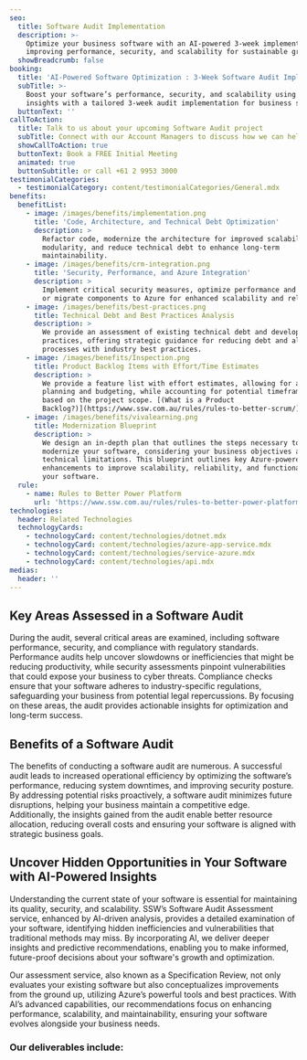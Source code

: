 ```yaml
---
seo:
  title: Software Audit Implementation
  description: >-
    Optimize your business software with an AI-powered 3-week implementation,
    improving performance, security, and scalability for sustainable growth.
  showBreadcrumb: false
booking:
  title: 'AI-Powered Software Optimization : 3-Week Software Audit Implementation'
  subTitle: >-
    Boost your software’s performance, security, and scalability using AI-Driven
    insights with a tailored 3-week audit implementation for business success.
  buttonText: ''
callToAction:
  title: Talk to us about your upcoming Software Audit project
  subTitle: Connect with our Account Managers to discuss how we can help.
  showCallToAction: true
  buttonText: Book a FREE Initial Meeting
  animated: true
  buttonSubtitle: or call +61 2 9953 3000
testimonialCategories:
  - testimonialCategory: content/testimonialCategories/General.mdx
benefits:
  benefitList:
    - image: /images/benefits/implementation.png
      title: 'Code, Architecture, and Technical Debt Optimization'
      description: >
        Refactor code, modernize the architecture for improved scalability and
        modularity, and reduce technical debt to enhance long-term
        maintainability.
    - image: /images/benefits/crm-integration.png
      title: 'Security, Performance, and Azure Integration'
      description: >
        Implement critical security measures, optimize performance and integrate
        or migrate components to Azure for enhanced scalability and reliability.
    - image: /images/benefits/best-practices.png
      title: Technical Debt and Best Practices Analysis
      description: >
        We provide an assessment of existing technical debt and development
        practices, offering strategic guidance for reducing debt and aligning
        processes with industry best practices.
    - image: /images/benefits/Inspection.png
      title: Product Backlog Items with Effort/Time Estimates
      description: >
        We provide a feature list with effort estimates, allowing for accurate
        planning and budgeting, while accounting for potential timeframe changes
        based on the project scope. [(What is a Product
        Backlog?)](https://www.ssw.com.au/rules/rules-to-better-scrum/)
    - image: /images/benefits/vivalearning.png
      title: Modernization Blueprint
      description: >
        We design an in-depth plan that outlines the steps necessary to
        modernize your software, considering your business objectives and
        technical limitations. This blueprint outlines key Azure-powered
        enhancements to improve scalability, reliability, and functionality of
        your software.
  rule:
    - name: Rules to Better Power Platform
      url: 'https://www.ssw.com.au/rules/rules-to-better-power-platform/'
technologies:
  header: Related Technologies
  technologyCards:
    - technologyCard: content/technologies/dotnet.mdx
    - technologyCard: content/technologies/azure-app-service.mdx
    - technologyCard: content/technologies/service-azure.mdx
    - technologyCard: content/technologies/api.mdx
medias:
  header: ''
---
```


## Key Areas Assessed in a Software Audit

During the audit, several critical areas are examined, including software performance, security, and compliance with regulatory standards. Performance audits help uncover slowdowns or inefficiencies that might be reducing productivity, while security assessments pinpoint vulnerabilities that could expose your business to cyber threats. Compliance checks ensure that your software adheres to industry-specific regulations, safeguarding your business from potential legal repercussions. By focusing on these areas, the audit provides actionable insights for optimization and long-term success.

## Benefits of a Software Audit

The benefits of conducting a software audit are numerous. A successful audit leads to increased operational efficiency by optimizing the software’s performance, reducing system downtimes, and improving security posture. By addressing potential risks proactively, a software audit minimizes future disruptions, helping your business maintain a competitive edge. Additionally, the insights gained from the audit enable better resource allocation, reducing overall costs and ensuring your software is aligned with strategic business goals.

## Uncover Hidden Opportunities in Your Software with AI-Powered Insights

Understanding the current state of your software is essential for maintaining its quality, security, and scalability. SSW’s Software Audit Assessment service, enhanced by AI-driven analysis, provides a detailed examination of your software, identifying hidden inefficiencies and vulnerabilities that traditional methods may miss. By incorporating AI, we deliver deeper insights and predictive recommendations, enabling you to make informed, future-proof decisions about your software's growth and optimization.

Our assessment service, also known as a Specification Review, not only evaluates your existing software but also conceptualizes improvements from the ground up, utilizing Azure’s powerful tools and best practices. With AI’s advanced capabilities, our recommendations focus on enhancing performance, scalability, and maintainability, ensuring your software evolves alongside your business needs.

<VideoEmbed url="https://www.youtube.com/watch?v=-p1XoBWolLQ" caption="The Benefits of Microsoft Azure | William Liebenberg" duration="2 mins" removeMargin={false} />

### Our deliverables include:
